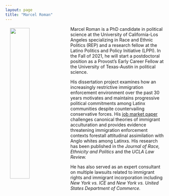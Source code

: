 ```yaml
---
layout: page
title: "Marcel Roman"
---
```


<link rel="stylesheet" href="styles.css" type="text/css">

<img src="files/headshot.png" align="left" hspace="15" vspace="5" style="width:35%">

<p> Marcel Roman is a PhD candidate in political science at the University of California-Los Angeles specializing in Race and Ethnic Politics (REP) and a research fellow at the Latino Politics and Policy Initiative (LPPI). In the Fall of 2021, he will start a postdoctoral position as a Provost's Early Career Fellow at the University of Texas-Austin in political science. </p>

<p> His dissertation project examines how an increasingly restrictive immigration enforcement environment over the past 30 years motivates and maintains progressive political commitments among Latinx communities despite countervailing conservative forces. His [job market paper](pdfs/wps/deportation_threat.pdf) challenges canonical theories of immigrant acculturation and provides evidence threatening immigration enforcement contexts forestall attitudinal assimilation with Anglo whites among Latinxs.  His research has been published in the <i> Journal of Race, Ethnicity and Politics </i> and the <i> UCLA Law Review. </i> </p>

<p> He has also served as an expert consultant on multiple lawsuits related to immigrant rights and immigrant incorporation including <i> New York vs. ICE </i> and <i> New York vs. United States Department of Commerce. </i> </p>